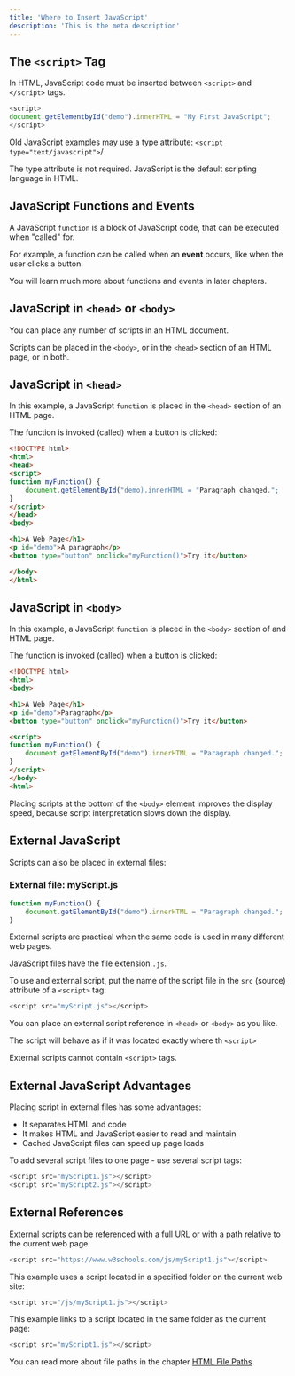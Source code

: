 ```yaml
---
title: 'Where to Insert JavaScript'
description: 'This is the meta description'
---
```


## The `<script>` Tag

In HTML, JavaScript code must be inserted between `<script>` and `</script>` tags.

```js
<script>
document.getElementbyId("demo").innerHTML = "My First JavaScript";
</script>
```

Old JavaScript examples may use a type attribute: `<script type="text/javascript">`/

The type attribute is not required. JavaScript is the default scripting language in HTML.

## JavaScript Functions and Events

A JavaScript `function` is a block of JavaScript code, that can be executed when "called" for.

For example, a function can be called when an **event** occurs, like when the user clicks a button.

You will learn much more about functions and events in later chapters.

## JavaScript in `<head>` or `<body>`

You can place any number of scripts in an HTML document.

Scripts can be placed in the `<body>`, or in the `<head>` section of an HTML page, or in both.

## JavaScript in `<head>`

In this example, a JavaScript `function` is placed in the `<head>` section of an HTML page.

The function is invoked (called) when a button is clicked:

```html
<!DOCTYPE html>
<html>
<head>
<script>
function myFunction() {
    document.getElementById("demo).innerHTML = "Paragraph changed.";
}
</script>
</head>
<body>

<h1>A Web Page</h1>
<p id="demo">A paragraph</p>
<button type="button" onclick="myFunction()">Try it</button>

</body>
</html>
```

## JavaScript in `<body>`

In this example, a JavaScript `function` is placed in the `<body>` section of and HTML page.

The function is invoked (called)
 when a button is clicked:

```html
<!DOCTYPE html>
<html>
<body>

<h1>A Web Page</h1>
<p id="demo">Paragraph</p>
<button type="button" onclick="myFunction()">Try it</button>

<script>
function myFunction() {
    document.getElementById("demo").innerHTML = "Paragraph changed.";
}
</script>
</body>
<html>
```

Placing scripts at the bottom of the `<body>` element improves the display speed, because script interpretation slows down the display.

## External JavaScript

Scripts can also be placed in external files:

### External file: myScript.js

```js
function myFunction() {
    document.getElementById("demo").innerHTML = "Paragraph changed.";
}
```

External scripts are practical when the same code is used in many different web pages.

JavaScript files have the file extension `.js`.

To use and external script, put the name of the script file in the `src` (source) attribute of a `<script>` tag:

```js
<script src="myScript.js"></script>
```

You can place an external script reference in `<head>` or `<body>` as you like.

The script will behave as if it was located exactly where th `<script>`

External scripts cannot contain `<script>` tags.

## External JavaScript Advantages

Placing script in external files has some advantages:

- It separates HTML and code
- It makes HTML and JavaScript easier to read and maintain
- Cached JavaScript files can speed up page loads

To add several script files to one page - use several script tags:

```js
<script src="myScript1.js"></script>
<script src="myScript2.js"></script>
```

## External References

External scripts can be referenced with a full URL or with a path relative to the current web page:

```js
<script src="https://www.w3schools.com/js/myScript1.js"></script>
```

This example uses a script located in a specified folder on the current web site:

```js
<script src="/js/myScript1.js"></script>
```

This example links to a script located in the same folder as the current page:

```js
<script src="myScript1.js"></script>
```

You can read more about file paths in the chapter [HTML File Paths](https://www.w3schools.com/html/html_filepaths.asp)
